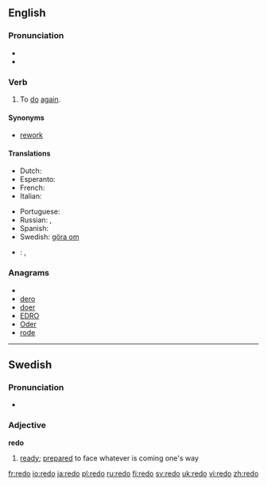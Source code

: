 ==English==

===Pronunciation===
* {{IPA|/ɻi'dʊ/}}
* {{audio|en-us-redo.ogg|Audio (US)}}

===Verb===
{{en-verb|redoes|redoing|redid|redone}}

# To [[do]] [[again]].

====Synonyms====
* {{sense|to do again}} [[rework]]

====Translations====
{{trans-top|to do again}}
* Dutch: {{t+|nl|herdoen}}
* Esperanto: {{t-|eo|refari|xs=Esperanto}}
* French: {{t+|fr|refaire}}
* Italian: {{t+|it|rifare}}
{{trans-mid}}
* Portuguese: {{t+|pt|refazer}}
* Russian: {{t+|ru|переделывать}} {{impf}}, {{t+|ru|переделать}} {{pf}}
* Spanish: {{t-|es|rehacer}}
* Swedish: [[göra om]]
{{trans-bottom}}

{{checktrans-top}}
* {{ttbc|Polish}}: {{t+|pl|przerabiać}} {{impf}}, {{t+|pl|przerobić}} {{pf}}
{{trans-bottom}}

===Anagrams===
* {{alphagram|deor}}
* [[dero#English|dero]]
* [[doer#English|doer]]
* [[EDRO#English|EDRO]]
* [[Oder#English|Oder]]
* [[rode#English|rode]]

----

==Swedish==

===Pronunciation===
* {{audio|Sv-redo.ogg|audio}}

===Adjective===
'''redo'''

# [[ready]]; [[prepared]] to face whatever is coming one's way

[[fr:redo]]
[[io:redo]]
[[ja:redo]]
[[pl:redo]]
[[ru:redo]]
[[fi:redo]]
[[sv:redo]]
[[uk:redo]]
[[vi:redo]]
[[zh:redo]]